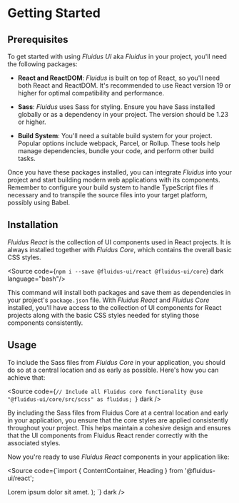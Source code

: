 
<Meta title="Getting Started" />

# Getting Started

## Prerequisites

To get started with using *Fluidus UI* aka *Fluidus* in your project, you'll need the following packages:

- **React and ReactDOM**: *Fluidus* is built on top of React, so you'll need both React and ReactDOM. It's recommended to use React version 19 or higher for optimal compatibility and performance.

- **Sass**: *Fluidus* uses Sass for styling. Ensure you have Sass installed globally or as a dependency in your project. The version should be 1.23 or higher.

- **Build System**: You'll need a suitable build system for your project. Popular options include webpack, Parcel, or Rollup. These tools help manage dependencies, bundle your code, and perform other build tasks.

Once you have these packages installed, you can integrate *Fluidus* into your project and start building modern web applications with its components. Remember to configure your build system to handle TypeScript files if necessary and to transpile the source files into your target platform, possibly using Babel.

## Installation

*Fluidus React* is the collection of UI components used in React projects. It is always installed together with *Fluidus Core*, which contains the overall basic CSS styles.

<Source code={`npm i --save @fluidus-ui/react @fluidus-ui/core`} dark language="bash"/>

This command will install both packages and save them as dependencies in your project's `package.json` file. With *Fluidus React* and *Fluidus Core* installed, you'll have access to the collection of UI components for React projects along with the basic CSS styles needed for styling those components consistently.

## Usage

To include the Sass files from *Fluidus Core* in your application, you should do so at a central location and as early as possible. Here's how you can achieve that:

<Source code={`// Include all Fluidus core functionality
@use "@fluidus-ui/core/src/scss" as fluidus;
`} dark />

By including the Sass files from Fluidus Core at a central location and early in your application, you ensure that the core styles are applied consistently throughout your project. This helps maintain a cohesive design and ensures that the UI components from Fluidus React render correctly with the associated styles.

Now you're ready to use *Fluidus React* components in your application like:

<Source code={`import { ContentContainer, Heading } from '@fluidus-ui/react';

  <ContentContainer>
    <Heading>Lorem ipsum dolor sit amet.</Heading>
  </ContentContainer>
);
`} dark />
